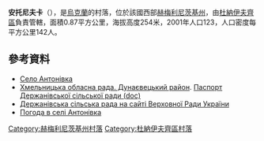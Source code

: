 {{coord|48|51|7|N|26|54|36|E|scale:100000|display=title}}

'''安托尼夫卡'''（{{lang-uk|Антонівка}}），是[[烏克蘭|烏克蘭]]的村落，位於該國西部[[赫梅利尼茨基州|赫梅利尼茨基州]]，由[[杜納伊夫齊區|杜納伊夫齊區]]負責管轄，面積0.87平方公里，海拔高度254米，2001年人口123，人口密度每平方公里142人。

==參考資料==
*[http://w1.c1.rada.gov.ua/pls/z7502/A005?rdat1=13.01.2012&rf7571=35848 Село Антонівка]{{dead link|date=2017年12月 |bot=InternetArchiveBot |fix-attempted=yes }}
* [https://web.archive.org/web/20160413120352/http://oblrada.km.ua/district/show/2 Хмельницька обласна рада. Дунаєвецький район]. [http://oblrada.km.ua/userfiles/%D0%94%D0%B5%D1%80%D0%B6%D0%B0%D0%BD%D1%96%D0%B2%D1%81%D1%8C%D0%BA%D0%B0.doc Паспорт Держанівської сільської ради (doc)]{{Dead link|date=2018年7月 |bot=InternetArchiveBot |fix-attempted=no }}
* [http://w1.c1.rada.gov.ua/pls/z7502/A005?rdat1=13.01.2012&rf7571=35840 Держанівська сільська рада на сайті Верховної Ради України]{{dead link|date=2017年12月 |bot=InternetArchiveBot |fix-attempted=yes }}
* [http://weather.in.ua/ua/hmel'nickaja/272 Погода в селі Антонівка] {{Wayback|url=http://weather.in.ua/ua/hmel'nickaja/272 |date=20111220134738 }}

{{DEFAULTSORT:Антонівка}}
[[Category:赫梅利尼茨基州村落|Category:赫梅利尼茨基州村落]]
[[Category:杜納伊夫齊區村落|Category:杜納伊夫齊區村落]]


{{Khmelnytskyi-geo-stub}}